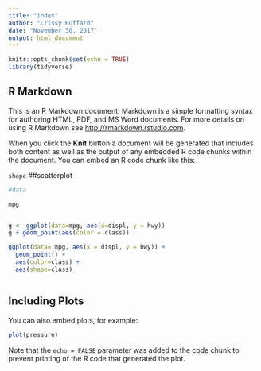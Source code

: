 ```yaml
---
title: "index"
author: "Crissy Huffard"
date: "November 30, 2017"
output: html_document
---
```


```r
knitr::opts_chunk$set(echo = TRUE)
library(tidyverse)
```

## R Markdown

This is an R Markdown document. Markdown is a simple formatting syntax for authoring HTML, PDF, and MS Word documents. For more details on using R Markdown see <http://rmarkdown.rstudio.com>.

When you click the **Knit** button a document will be generated that includes both content as well as the output of any embedded R code chunks within the document. You can embed an R code chunk like this:

`shape`
##scatterplot
```r


#data

mpg


g <- ggplot(data=mpg, aes(x=displ, y = hwy))
g + geom_point(aes(color = class))

ggplot(data= mpg, aes(x = displ, y = hwy)) +
  geom_point() +
  aes(color=class) +
  aes(shape=class)



```

## Including Plots

You can also embed plots, for example:

```r
plot(pressure)
```

Note that the `echo = FALSE` parameter was added to the code chunk to prevent printing of the R code that generated the plot.
